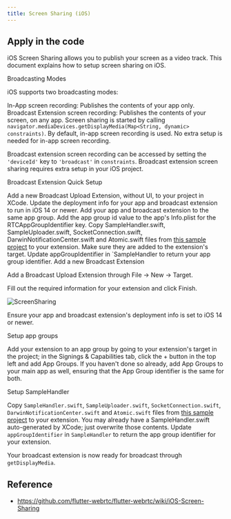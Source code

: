 ```yaml
---
title: Screen Sharing (iOS)
---
```


## Apply in the code

iOS Screen Sharing allows you to publish your screen as a video track. This document explains how to setup screen sharing on iOS.

Broadcasting Modes

iOS supports two broadcasting modes:

In-App screen recording: Publishes the contents of your app only.
Broadcast Extension screen recording: Publishes the contents of your screen, on any app.
Screen sharing is started by calling `navigator.mediaDevices.getDisplayMedia(Map<String, dynamic> constraints)`. By default, in-app screen recording is used. No extra setup is needed for in-app screen recording.

Broadcast extension screen recording can be accessed by setting the `'deviceId'` key to `'broadcast'` in `constraints`. Broadcast extension screen sharing requires extra setup in your iOS project.

Broadcast Extension Quick Setup

Add a new Broadcast Upload Extension, without UI, to your project in XCode. Update the deployment info for your app and broadcast extension to run in iOS 14 or newer.
Add your app and broadcast extension to the same app group.
Add the app group id value to the app's Info.plist for the RTCAppGroupIdentifier key.
Copy SampleHandler.swift, SampleUploader.swift, SocketConnection.swift, DarwinNotificationCenter.swift and Atomic.swift files from [this sample project](https://github.com/livekit/client-sdk-flutter/tree/main/example/ios/LiveKit%20Broadcast%20Extension) to your extension. Make sure they are added to the extension's target.
Update appGroupIdentifier in `SampleHandler to return your app group identifier.
Add a new Broadcast Extension

Add a Broadcast Upload Extension through File -> New -> Target.

Fill out the required information for your extension and click Finish.

![ScreenSharing](https://media.waterbus.tech/waterbus-screen-sharing.png)

Ensure your app and broadcast extension's deployment info is set to iOS 14 or newer.

Setup app groups

Add your extension to an app group by going to your extension's target in the project; in the Signings & Capabilities tab, click the + button in the top left and add App Groups. If you haven't done so already, add App Groups to your main app as well, ensuring that the App Group identifier is the same for both.

Setup SampleHandler

Copy `SampleHandler.swift`, `SampleUploader.swift`, `SocketConnection.swift`, `DarwinNotificationCenter.swift` and `Atomic.swift` files from [this sample project](https://github.com/livekit/client-sdk-flutter/tree/main/example/ios/LiveKit%20Broadcast%20Extension) to your extension. You may already have a SampleHandler.swift auto-generated by XCode; just overwrite those contents.
Update `appGroupIdentifier` in `SampleHandler` to return the app group identifier for your extension.

Your broadcast extension is now ready for broadcast through `getDisplayMedia`.

## Reference
- https://github.com/flutter-webrtc/flutter-webrtc/wiki/iOS-Screen-Sharing